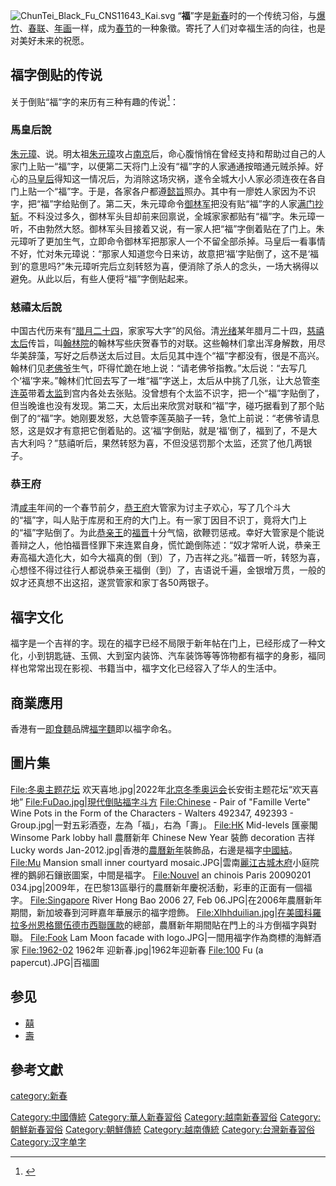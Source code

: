 {{Refimprove|time=2022-02-16T06:25:13+00:00}}
{{non-free|time=2018-06-19T14:20:28+00:00}}
[[File:ChunTei_Black_Fu_CNS11643_Kai.svg|thumb]]
“'''福'''”字是[[新春|新春]]时的一个传统习俗，与[[爆竹|爆竹]]、[[春联|春联]]、[[年画|年画]]一样，成为[[春节|春节]]的一种象徵。寄托了人们对幸福生活的向往，也是对美好未来的祝愿。

==福字倒贴的传说==
关于倒贴“福”字的来历有三种有趣的传说<ref>{{Cite web |url=http://www.pgm.org.cn/gwf/fwhyj/201205/9c18652ae3774e578a6dd8a87a2696ef.shtml |title=“福”字倒贴的传说 |access-date=2014-03-03 |archive-url=https://web.archive.org/web/20150924072124/http://www.pgm.org.cn/gwf/fwhyj/201205/9c18652ae3774e578a6dd8a87a2696ef.shtml |archive-date=2015-09-24 |dead-url=yes }}</ref>：
===馬皇后說===
[[朱元璋|朱元璋]]、说。明太祖[[朱元璋|朱元璋]]攻占[[應天府_(明朝)|南京]]后，命心腹悄悄在曾经支持和帮助过自己的人家门上贴一“福”字，以便第二天将门上没有“福”字的人家通通按暗通元贼杀掉。好心的[[孝慈高皇后_(明朝)|马皇后]]得知这一情况后，为消除这场灾祸，遂令全城大小人家必须连夜在各自门上贴一个“福”字。于是，各家各户都遵[[懿旨|懿旨]]照办。其中有一廖姓人家因为不识字，把“福”字给贴倒了。第二天，朱元璋命令[[御林军|御林军]]把没有贴“福”字的人家[[满门抄斩|满门抄斩]]。不料没过多久，御林军头目却前来回禀说，全城家家都贴有“福”字。朱元璋一听，不由勃然大怒。御林军头目接着又说，有一家人把“福”字倒着贴在了门上。朱元璋听了更加生气，立即命令御林军把那家人一个不留全部杀掉。马皇后一看事情不好，忙对朱元璋说：“那家人知道您今日来访，故意把‘福’字贴倒了，这不是‘福到’的意思吗?”朱元璋听完后立刻转怒为喜，便消除了杀人的念头，一场大祸得以避免。从此以后，有些人便将“福”字倒贴起来。
===慈禧太后說===
中国古代历来有“[[十二月廿四|腊月二十四]]，家家写大字”的风俗。清[[光绪|光绪]]某年腊月二十四，[[慈禧太后|慈禧太后]]传旨，叫[[翰林院|翰林院]]的翰林写些庆贺春节的对联。这些翰林们拿出浑身解数，用尽华美辞藻，写好之后恭送太后过目。太后见其中连个“福”字都没有，很是不高兴。翰林们见[[老佛爷|老佛爷]]生气，吓得忙跪在地上说：“请老佛爷指教。”太后说：“去写几个‘福’字来。”翰林们忙回去写了一堆“福”字送上，太后从中挑了几张，让大总管[[李连英|李连英]]带着[[太监|太监]]到宫内各处去张贴。没曾想有个太监不识字，把一个“福”字贴倒了，但当晚谁也没有发现。第二天，太后出来欣赏对联和“福”字，碰巧据看到了那个贴倒了的“福”字。她刚要发怒，大总管李莲英脑子一转，急忙上前说：“老佛爷请息怒，这是奴才有意把它倒着贴的。这‘福’字倒贴，就是‘福’倒了，福到了，不是大吉大利吗？”慈禧听后，果然转怒为喜，不但没惩罚那个太监，还赏了他几两银子。
===恭王府===
清[[咸豐_(年號)|咸丰]]年间的一个春节前夕，[[恭王府|恭王府]]大管家为讨主子欢心，写了几个斗大的“福”字，叫人贴于库房和王府的大门上。有一家丁因目不识丁，竟将大门上的“福”字贴倒了。为此[[奕訢|恭亲王]]的[[福晋|福晋]]十分气恼，欲鞭罚惩戒。幸好大管家是个能说善辩之人，他怕福晋怪罪下来连累自身，慌忙跪倒陈述：“奴才常听人说，恭亲王寿高福大造化大，如今大福真的倒（到）了，乃吉祥之兆。”福晋一听，转怒为喜，心想怪不得过往行人都说恭亲王福倒（到）了，吉语说千遍，金银增万贯，一般的奴才还真想不出这招，遂赏管家和家丁各50两银子。

==福字文化==

福字是一个吉祥的字。现在的福字已经不局限于新年帖在门上，已经形成了一种文化，小到钥匙链、玉佩、大到室内装饰、汽车装饰等等饰物都有福字的身影，福同样也常常出现在影视、书籍当中，福字文化已经容入了华人的生活中。

== 商業應用 ==
香港有一[[即食麵|即食麵]]品牌[[福字麵|福字麵]]即以福字命名。

==圖片集==
<gallery mode="packed" heights="170px">
File:冬奥主题花坛 欢天喜地.jpg|2022年[[北京冬季奥运会|北京冬季奥运会]]长安街主题花坛“欢天喜地”
File:FuDao.jpg|現代倒貼福字斗方
File:Chinese - Pair of "Famille Verte" Wine Pots in the Form of the Characters - Walters 492347, 492393 - Group.jpg|一對五彩酒壺，左為「福」，右為「壽」。
File:HK Mid-levels 匯豪閣 Winsome Park lobby hall 農曆新年 Chinese New Year 裝飾 decoration 吉祥 Lucky words Jan-2012.jpg|香港的[[農曆新年|農曆新年]]裝飾品，右邊是福字[[中國結|中國結]]。
File:Mu Mansion small inner courtyard mosaic.JPG|雲南[[麗江古城|麗江古城]][[木府|木府]]小庭院裡的鵝卵石鑲嵌圖案，中間是福字。
File:Nouvel an chinois Paris 20090201 034.jpg|2009年，在巴黎13區舉行的農曆新年慶祝活動，彩車的正面有一個福字。
File:Singapore River Hong Bao 2006 27, Feb 06.JPG|在2006年農曆新年期間，新加坡春到河畔嘉年華展示的福字燈飾。
File:Xlhhduilian.jpg|在美國科羅拉多州[[恩格尔伍德_(科罗拉多州)|恩格爾伍德市]][[西聯匯款|西聯匯款]]的總部，農曆新年期間貼在門上的斗方倒福字與對聯。
File:Fook Lam Moon facade with logo.JPG|一間用福字作為商標的海鮮酒家
File:1962-02 1962年 迎新春.jpg|1962年迎新春
File:100 Fu (a papercut).JPG|百福圖
</gallery>

== 参见 ==
* [[囍|囍]]
*[[壽|壽]]

==參考文獻==
{{Reflist}}

{{commons category|福}}

{{春节}}
[[category:新春|category:新春]]
[[Category:中國傳統|Category:中國傳統]]
[[Category:華人新春習俗|Category:華人新春習俗]]
[[Category:越南新春習俗|Category:越南新春習俗]]
[[Category:朝鮮新春習俗|Category:朝鮮新春習俗]]
[[Category:朝鮮傳統|Category:朝鮮傳統]]
[[Category:越南傳統|Category:越南傳統]]
[[Category:台灣新春習俗|Category:台灣新春習俗]]
[[Category:汉字单字|Category:汉字单字]]